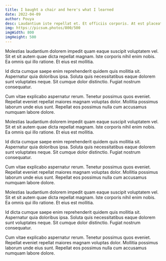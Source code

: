 ```yaml
---
title: I baught a chair and here's what I learned
date: 2022-04-09
author: Pouya
desc: Laudantium iste repellat et. Et officiis corporis. At est placeat voluptas aut. Soluta dolor quae quae tempora. Voluptatibus quibusdam natus. Facilis ea repellendus expedita voluptatum rerum autem.
img: https://picsum.photos/800/500
imgWidth: 800
imgHeight: 500
---
```


Molestias laudantium dolorem impedit quam eaque suscipit voluptatem vel. Sit et sit autem quae dicta repellat magnam. Iste corporis nihil enim nobis. Ea omnis qui illo ratione. Et eius est mollitia.

Id dicta cumque saepe enim reprehenderit quidem quis mollitia sit. Aspernatur quia doloribus ipsa. Soluta quis necessitatibus eaque dolorem sunt voluptates neque. Sit cumque dolor distinctio. Fugiat nostrum consequatur.

Cum vitae explicabo aspernatur rerum. Tenetur possimus quos eveniet. Repellat eveniet repellat maiores magnam voluptas dolor. Mollitia possimus laborum unde eius sunt. Repellat eos possimus nulla cum accusamus numquam labore dolore.

Molestias laudantium dolorem impedit quam eaque suscipit voluptatem vel. Sit et sit autem quae dicta repellat magnam. Iste corporis nihil enim nobis. Ea omnis qui illo ratione. Et eius est mollitia.

Id dicta cumque saepe enim reprehenderit quidem quis mollitia sit. Aspernatur quia doloribus ipsa. Soluta quis necessitatibus eaque dolorem sunt voluptates neque. Sit cumque dolor distinctio. Fugiat nostrum consequatur.

Cum vitae explicabo aspernatur rerum. Tenetur possimus quos eveniet. Repellat eveniet repellat maiores magnam voluptas dolor. Mollitia possimus laborum unde eius sunt. Repellat eos possimus nulla cum accusamus numquam labore dolore.

Molestias laudantium dolorem impedit quam eaque suscipit voluptatem vel. Sit et sit autem quae dicta repellat magnam. Iste corporis nihil enim nobis. Ea omnis qui illo ratione. Et eius est mollitia.

Id dicta cumque saepe enim reprehenderit quidem quis mollitia sit. Aspernatur quia doloribus ipsa. Soluta quis necessitatibus eaque dolorem sunt voluptates neque. Sit cumque dolor distinctio. Fugiat nostrum consequatur.

Cum vitae explicabo aspernatur rerum. Tenetur possimus quos eveniet. Repellat eveniet repellat maiores magnam voluptas dolor. Mollitia possimus laborum unde eius sunt. Repellat eos possimus nulla cum accusamus numquam labore dolore.

